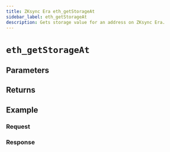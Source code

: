 ```yaml
---
title: ZKsync Era eth_getStorageAt
sidebar_label: eth_getStorageAt
description: Gets storage value for an address on ZKsync Era.
---
```




# `eth_getStorageAt`

<Description />

## Parameters


<Params />

## Returns


<Returns />

## Example


<Example />

### Request


<Request />

### Response


<Response />
